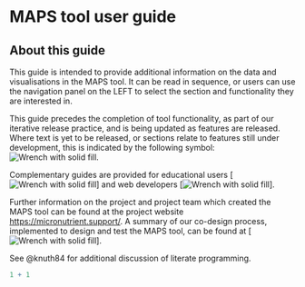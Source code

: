 # MAPS tool user guide

## About this guide

This guide is intended to provide additional information on the data and visualisations in the MAPS tool. It can be read in sequence, or users can use the navigation panel on the LEFT to select the section and functionality they are interested in.

This guide precedes the completion of tool functionality, as part of our iterative release practice, and is being updated as features are released. Where text is yet to be released, or sections relate to features still under development, this is indicated by the following symbol: ![Wrench with solid fill](file:///C:/Users/sbala2/AppData/Local/Temp/msohtmlclip1/01/clip_image002.png){alt="Wrench with solid fill"}.

Complementary guides are provided for educational users \[![Wrench with solid fill](file:///C:/Users/sbala2/AppData/Local/Temp/msohtmlclip1/01/clip_image002.png){alt="Wrench with solid fill"}\] and web developers \[![Wrench with solid fill](file:///C:/Users/sbala2/AppData/Local/Temp/msohtmlclip1/01/clip_image003.png){alt="Wrench with solid fill"}\].

Further information on the project and project team which created the MAPS tool can be found at the project website <https://micronutrient.support/>. A summary of our co-design process, implemented to design and test the MAPS tool, can be found at \[![Wrench with solid fill](file:///C:/Users/sbala2/AppData/Local/Temp/msohtmlclip1/01/clip_image002.png){alt="Wrench with solid fill"}\].

See @knuth84 for additional discussion of literate programming.

```r
1 + 1
```
